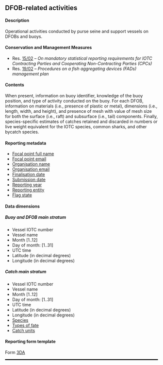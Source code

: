 ## DFOB-related activities {#DAdataset}

#### Description

Operational activities conducted by purse seine and support vessels on DFOBs and buoys.

#### Conservation and Management Measures

- Res. [15/02](https://www.iotc.org/cmm/resolution-1502-mandatory-statistical-reporting-requirements-iotc-contracting-parties-and) -- _On mandatory statistical reporting requirements for IOTC Contracting Parties and Cooperating Non-Contracting Parties (CPCs)_
- Res. [19/02](https://iotc.org/cmm/resolution-1902-procedures-fish-aggregating-devices-fads-management-plan) -- _Procedures on a fish aggregating devices (FADs) management plan_

#### Contents

When present, information on buoy identifier, knowledge of the buoy position, and type of activity conducted on the buoy. For each DFOB, information on materials (i.e., presence of plastic or metal), dimensions (i.e., length, width, and height), and presence of mesh with value of mesh size for both the surface (i.e., raft) and subsurface (i.e., tail) components. Finally, species-specific estimates of catches retained and discarded in numbers or live weight equivalent for the IOTC species, common sharks, and other bycatch species.

#### Reporting metadata

- [Focal point full name](#fcname)
- [Focal point email](#fcemail)
- [Organisation name](#orgname)
- [Organisation email](#orgemail)
- [Finalisation date](#findate)
- [Submission date](#subdate)
- [Reporting year](#repyear)
- [Reporting entity](#repentity)
- [Flag state](#repflagstate)

#### Data dimensions

##### Buoy and DFOB main stratum

- Vessel IOTC number
- Vessel name
- Month [1..12]
- Day of month: [1..31]
- UTC time
- Latitude (in decimal degrees)
- Longitude (in decimal degrees)

##### Catch main stratum

- Vessel IOTC number
- Vessel name
- Month [1..12]
- Day of month: [1..31]
- UTC time
- Latitude (in decimal degrees)
- Longitude (in decimal degrees)
- [Species](../domain/biological/#allSpecies)
- [Types of fate](../domain/biological/#typesOfFate)
- [Catch units](../domain/fisheries/#catchUnits)

#### Reporting form template

Form [3DA](../forms/#Form_3DA)

<hr style="border:1.5px solid black">


